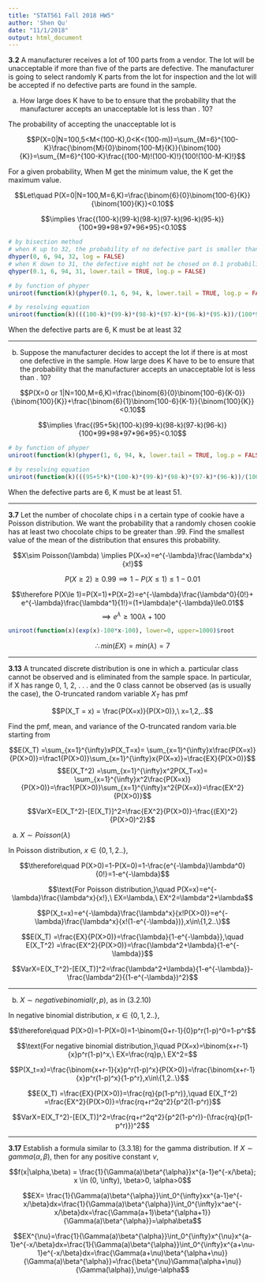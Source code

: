 ```yaml
---
title: "STAT561 Fall 2018 HW5"
author: 'Shen Qu'
date: "11/1/2018"
output: html_document
---
```


**3.2** A manufacturer receives a lot of 100 parts from a vendor. The lot will be unacceptable if more than five of the parts are defective. The manufacturer is going to select randomly K parts from the lot for inspection and the lot will be accepted if no defective parts are found in the sample.

(a) How large does K have to be to ensure that the probability that the manufacturer accepts an unacceptable lot is less than . 10?

The probability of accepting the unacceptable lot is

$$P(X=0|N=100,5<M<(100-K),0<K<(100-m))=\sum_{M=6}^{100-K}\frac{\binom{M}{0}\binom{100-M}{K}}{\binom{100}{K}}=\sum_{M=6}^{100-K}\frac{(100-M)!(100-K)!}{100!(100-M-K)!}$$

For a given probability, When M get the minimum value, the K get the maximum value.

$$Let\quad P(X=0|N=100,M=6,K)=\frac{\binom{6}{0}\binom{100-6}{K}}{\binom{100}{K}}<0.10$$

$$\implies \frac{(100-k)(99-k)(98-k)(97-k)(96-k)(95-k)}{100*99*98*97*96*95}<0.10$$

```r
# by bisection method
# when K up to 32, the probability of no defective part is smaller than 0.1.
dhyper(0, 6, 94, 32, log = FALSE)
# when K down to 31, the defective might not be chosed on 0.1 probability.
qhyper(0.1, 6, 94, 31, lower.tail = TRUE, log.p = FALSE)

# by function of phyper
uniroot(function(k)(phyper(0.1, 6, 94, k, lower.tail = TRUE, log.p = FALSE)-0.1), lower=0, upper=100)$root

# by resolving equation
uniroot(function(k)(((100-k)*(99-k)*(98-k)*(97-k)*(96-k)*(95-k))/(100*99*98*97*96*95)-0.1), lower=0, upper=100)$root

```

 When the defective parts are 6, K must be at least 32

****
(b) Suppose the manufacturer decides to accept the lot if there is at most one defective in the sample. How large does K have to be to ensure that the probability that the manufacturer accepts an unacceptable lot is less than . 10?

$$P(X=0 or 1|N=100,M=6,K)=\frac{\binom{6}{0}\binom{100-6}{K-0}}{\binom{100}{K}}+\frac{\binom{6}{1}\binom{100-6}{K-1}}{\binom{100}{K}}<0.10$$

$$\implies \frac{(95+5k)(100-k)(99-k)(98-k)(97-k)(96-k)}{100*99*98*97*96*95}<0.10$$

```r
# by function of phyper
uniroot(function(k)(phyper(1, 6, 94, k, lower.tail = TRUE, log.p = FALSE)+phyper(0, 6, 94, k, lower.tail = TRUE, log.p = FALSE)-0.1), lower=0, upper=100)$root

# by resolving equation
uniroot(function(k)(((95+5*k)*(100-k)*(99-k)*(98-k)*(97-k)*(96-k))/(100*99*98*97*96*95)-0.1), lower=0, upper=100)$root

```

When the defective parts are 6, K must be at least 51.

****
**3.7** Let the number of chocolate chips i n a certain type of cookie have a Poisson distribution. We want the probability that a randomly chosen cookie has at least two chocolate chips to be greater than .99. Find the smallest value of the mean of the distribution that ensures this probability.

$$X\sim Poisson(\lambda) \implies P(X=x)=e^{-\lambda}\frac{\lambda^x}{x!}$$

$$P(X\ge 2)\ge0.99 \implies1-P(X\le 1)\le1-0.01$$

$$\therefore P(X\le 1)=P(X=1)+P(X=2)=e^{-\lambda}\frac{\lambda^0}{0!}+ e^{-\lambda}\frac{\lambda^1}{1!}=(1+\lambda)e^{-\lambda}\le0.01$$
$$\implies e^{\lambda}\ge100\lambda+100$$

```R
uniroot(function(x)(exp(x)-100*x-100), lower=0, upper=1000)$root
```

$$\therefore min(EX)=min(\lambda)=7$$

****
**3.13** A truncated discrete distribution is one in which a. particular class cannot be observed and is eliminated from the sample space. In particular, if X has range 0, 1, 2, . . . and the 0 class cannot be observed (as is usually the case), the O-truncated random variable $X_T$ has pmf

$$P(X_T = x) = \frac{P(X=x)}{P(X>0)},\ x=1,2,..$$

Find the pmf, mean, and variance of the O-truncated random varia.ble starting from

$$E(X_T) =\sum_{x=1}^{\infty}xP(X_T=x)= \sum_{x=1}^{\infty}x\frac{P(X=x)}{P(X>0)}=\frac1{P(X>0)}\sum_{x=1}^{\infty}x{P(X=x)}=\frac{EX}{P(X>0)}$$
$$E(X_T^2) =\sum_{x=1}^{\infty}x^2P(X_T=x)= \sum_{x=1}^{\infty}x^2\frac{P(X=x)}{P(X>0)}=\frac1{P(X>0)}\sum_{x=1}^{\infty}x^2{P(X=x)}=\frac{EX^2}{P(X>0)}$$

$$VarX=E(X_T^2)-[E(X_T)]^2=\frac{EX^2}{P(X>0)}-\frac{(EX)^2}{P(X>0)^2}$$

(a) $X\sim Poisson(\lambda)$

In Poisson distribution, $x\in\{0,1,2..\}$,

$$\therefore\quad P(X>0)=1-P(X=0)=1-\frac{e^{-\lambda}\lambda^0}{0!}=1-e^{-\lambda}$$

$$\text{For Poisson distribution,}\quad P(X=x)=e^{-\lambda}\frac{\lambda^x}{x!},\ EX=\lambda,\ EX^2=\lambda^2+\lambda$$

$$P(X_t=x)=e^{-\lambda}\frac{\lambda^x}{x!P(X>0)}=e^{-\lambda}\frac{\lambda^x}{x!(1-e^{-\lambda})},x\in\{1,2..\}$$

$$E(X_T) =\frac{EX}{P(X>0)}=\frac{\lambda}{1-e^{-\lambda}},\quad E(X_T^2) =\frac{EX^2}{P(X>0)}=\frac{\lambda^2+\lambda}{1-e^{-\lambda}}$$

$$VarX=E(X_T^2)-[E(X_T)]^2=\frac{\lambda^2+\lambda}{1-e^{-\lambda}}-\frac{\lambda^2}{(1-e^{-\lambda})^2}$$

****
(b) $X\sim negative binomial(r, p)$, as in (3.2.10)

In negative binomial distribution, $x\in\{0,1,2..\}$,

$$\therefore\quad P(X>0)=1-P(X=0)=1-\binom{0+r-1}{0}p^r(1-p)^0=1-p^r$$

$$\text{For negative binomial distribution,}\quad P(X=x)=\binom{x+r-1}{x}p^r(1-p)^x,\ EX=\frac{rq}p,\ EX^2=$$

$$P(X_t=x)=\frac{\binom{x+r-1}{x}p^r(1-p)^x}{P(X>0)}=\frac{\binom{x+r-1}{x}p^r(1-p)^x}{1-p^r},x\in\{1,2..\}$$

$$E(X_T) =\frac{EX}{P(X>0)}=\frac{rq}{p(1-p^r)},\quad E(X_T^2) =\frac{EX^2}{P(X>0)}=\frac{rq+r^2q^2}{p^2(1-p^r)}$$

$$VarX=E(X_T^2)-[E(X_T)]^2=\frac{rq+r^2q^2}{p^2(1-p^r)}-(\frac{rq}{p(1-p^r)})^2$$


****
**3.17** Establish a formula similar to (3.3.18) for the gamma distribution. If $X \sim gamma(\alpha, \beta)$, then for any positive constant $\nu$,
<!--
$$f(x|\alpha,\beta)=\frac1{B(\alpha,\beta)}x^{\alpha-1}(1-x)^{\beta-1}, x \in (0, 1), \beta>0, \alpha>0$$

$$B(\alpha,\beta)=\int_0^1x^{\alpha-1}(1-x)^{\beta-1}dx =\frac{\Gamma(\alpha)\Gamma(\beta)}{\Gamma(\alpha+\beta)}; x \in (0, 1), \beta>0, \alpha>0$$


$$(3.3.18)\quad EX^n=\frac{1}{B(\alpha,\beta)}\int_0^1x^nx^{\alpha-1}(1-x)^{\beta-1}dx=\frac{B(a+n,\beta)}{B(\alpha,\beta)}=\frac{\Gamma(\alpha+n)\Gamma(\alpha+\beta)}{\Gamma(\alpha+\beta+n)\Gamma(\alpha)} $$ -->


$$f(x|\alpha,\beta) = \frac{1}{\Gamma(a)\beta^{\alpha}}x^{a-1}e^{-x/\beta}; x \in (0, \infty), \beta>0, \alpha>0$$

$$EX= \frac{1}{\Gamma(a)\beta^{\alpha}}\int_0^{\infty}xx^{a-1}e^{-x/\beta}dx=\frac{1}{\Gamma(a)\beta^{\alpha}}\int_0^{\infty}x^ae^{-x/\beta}dx=\frac{\Gamma(a+1)\beta^{\alpha+1}}{\Gamma(a)\beta^{\alpha}}=\alpha\beta$$

$$EX^{\nu}=\frac{1}{\Gamma(a)\beta^{\alpha}}\int_0^{\infty}x^{\nu}x^{a-1}e^{-x/\beta}dx=\frac{1}{\Gamma(a)\beta^{\alpha}}\int_0^{\infty}x^{a+\nu-1}e^{-x/\beta}dx=\frac{\Gamma(a+\nu)\beta^{\alpha+\nu}}{\Gamma(a)\beta^{\alpha}}=\frac{\beta^{\nu}\Gamma(\alpha+\nu)}{\Gamma(\alpha)},\nu\ge-\alpha$$

<!--

$$VarX= \alpha\beta^2;\ M_X(t)=\left(\frac{1}{1 - \beta t}\right)^a, t < \frac1\beta$$

$$When\quad \beta=1,\quad\Gamma(\alpha)= \int_0^{\infty}t^{\alpha-1}e^{-t}dx$$


$$When \beta=\frac1\lambda,\quad(\Gamma (a, \lambda); f(x) = \frac{1}{\Gamma(a)}(\lambda x)^ae^{-\lambda x}\frac{1}{x}; x \in (0, \infty) \frac{a}{\lambda} \frac{a}{\lambda^2} \left(\frac{\lambda}{\lambda - t}\right)^a, t < \lambda)$$ -->
